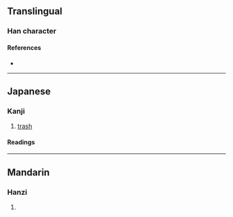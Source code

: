 {{character info/new}}
==Translingual==

===Han character===
{{Han char|rn=32|rad=土|as=07|sn=10|four=|canj=GTOP|ids=⿰土花}}

====References====
* {{Han ref|kx=0232.181|hdz=10443.051|uh=57D6|ud=22486}}

----

==Japanese==

===Kanji===
{{ja-kanji|grade=|rs=土07}}

# [[trash]]

====Readings====
{{ja-readings
|on=
|kun=ごみ-}}

----

==Mandarin==

===Hanzi===
{{cmn-hanzi|pin=[[hua]] ([[hua]])|wg=hua<sup></sup>}}

# {{defn|lang=cmn|sort=土07}}